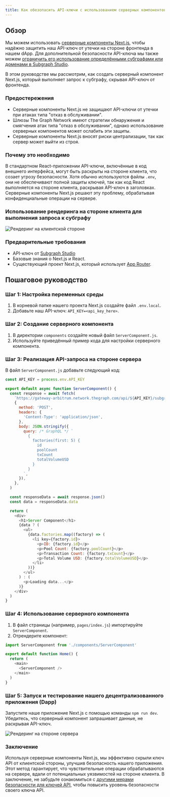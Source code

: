 ```yaml
---
title: Как обезопасить API-ключи с использованием серверных компонентов Next.js
---
```


## Обзор

Мы можем использовать [серверные компоненты Next.js](https://nextjs.org/docs/app/building-your-application/rendering/server-components), чтобы надёжно защитить наш API-ключ от утечки на стороне фронтенда в нашем dApp. Для дополнительной безопасности API-ключа мы также можем [ограничить его использование определёнными субграфами или доменами в Subgraph Studio](/cookbook/upgrading-a-subgraph/#securing-your-api-key).

В этом руководстве мы рассмотрим, как создать серверный компонент Next.js, который выполняет запрос к субграфу, скрывая API-ключ от фронтенда.

### Предостережения

- Серверные компоненты Next.js не защищают API-ключи от утечки при атаках типа "отказ в обслуживании".
- Шлюзы The Graph Network имеют стратегии обнаружения и смягчения атак типа "отказ в обслуживании", однако использование серверных компонентов может ослабить эти защиты.
- Серверные компоненты Next.js вносят риски централизации, так как сервер может выйти из строя.

### Почему это необходимо

В стандартном React-приложении API-ключи, включённые в код внешнего интерфейса, могут быть раскрыты на стороне клиента, что созает угрозу безопасности. Хотя обычно используются файлы `.env`, они не обеспечивают полной защиты ключей, так как код React выполняется на стороне клиента, раскрывая API-ключ в заголовках. Серверные компоненты Next.js решают эту проблему, обрабатывая конфиденциальные операции на сервере.

### Использование рендеринга на стороне клиента для выполнения запроса к субграфу

![Рендеринг на клиентской стороне](/img/api-key-client-side-rendering.png)

### Предварительные требования

- API-ключ от [Subgraph Studio](https://thegraph.com/studio)
- Базовые знания о Next.js и React.
- Существующий проект Next.js, который использует [App Router](https://nextjs.org/docs/app).

## Пошаговое руководство

### Шаг 1: Настройка переменных среды

1. В корневой папке нашего проекта Next.js создайте файл `.env.local`.
2. Добавьте наш API-ключ: `API_KEY=<api_key_here>`.

### Шаг 2: Создание серверного компонента

1. В директории `components` создайте новый файл `ServerComponent.js`.
2. Используйте приведённый пример кода для настройки серверного компонента.

### Шаг 3: Реализация API-запроса на стороне сервера

В файл `ServerComponent.js` добавьте следующий код:

```javascript
const API_KEY = process.env.API_KEY

export default async function ServerComponent() {
  const response = await fetch(
    `https://gateway-arbitrum.network.thegraph.com/api/${API_KEY}/subgraphs/id/HUZDsRpEVP2AvzDCyzDHtdc64dyDxx8FQjzsmqSg4H3B`,
    {
      method: 'POST',
      headers: {
        'Content-Type': 'application/json',
      },
      body: JSON.stringify({
        query: /* GraphQL */ `
          {
            factories(first: 5) {
              id
              poolCount
              txCount
              totalVolumeUSD
            }
          }
        `,
      }),
    },
  )

  const responseData = await response.json()
  const data = responseData.data

  return (
    <div>
      <h1>Server Component</h1>
      {data ? (
        <ul>
          {data.factories.map((factory) => (
            <li key={factory.id}>
              <p>ID: {factory.id}</p>
              <p>Pool Count: {factory.poolCount}</p>
              <p>Transaction Count: {factory.txCount}</p>
              <p>Total Volume USD: {factory.totalVolumeUSD}</p>
            </li>
          ))}
        </ul>
      ) : (
        <p>Loading data...</p>
      )}
    </div>
  )
}
```

### Шаг 4: Использование серверного компонента

1. В файл страницы (например, `pages/index.js`) импортируйте `ServerComponent`.
2. Отрендерите компонент:

```javascript
import ServerComponent from './components/ServerComponent'

export default function Home() {
  return (
    <main>
      <ServerComponent />
    </main>
  )
}
```

### Шаг 5: Запуск и тестирование нашего децентрализованного приложения (Dapp)

Запустите наше приложение Next.js с помощью команды `npm run dev`. Убедитесь, что серверный компонент запрашивает данные, не раскрывая API-ключ.

![Рендеринг на стороне сервера](/img/api-key-server-side-rendering.png)

### Заключение

Используя серверные компоненты Next.js, мы эффективно скрыли ключ API от клиентской стороны, улучшив безопасность нашего приложения. Этот метод гарантирует, что чувствительные операции обрабатываются на сервере, вдали от потенциальных уязвимостей на стороне клиента. В заключение, не забудьте ознакомиться с [другими мерами безопасности для ключей API](/subgraphs/querying/managing-api-keys/), чтобы повысить уровень безопасности своего ключа API.
